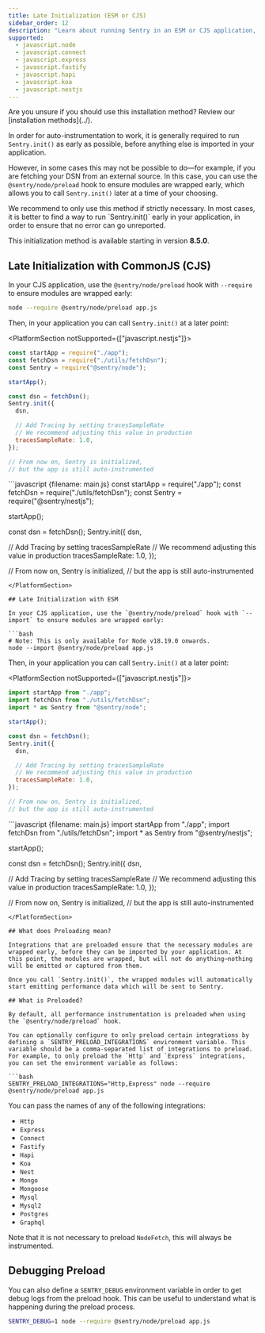 ```yaml
---
title: Late Initialization (ESM or CJS)
sidebar_order: 12
description: "Learn about running Sentry in an ESM or CJS application, in scenarios where you cannot run init early."
supported:
  - javascript.node
  - javascript.connect
  - javascript.express
  - javascript.fastify
  - javascript.hapi
  - javascript.koa
  - javascript.nestjs
---
```


<Alert>
  Are you unsure if you should use this installation method? Review our
  [installation methods](../).
</Alert>

In order for auto-instrumentation to work, it is generally required to run `Sentry.init()` as early as possible, before anything else is imported in your application.

However, in some cases this may not be possible to do—for example, if you are fetching your DSN from an external source. In this case, you can use the `@sentry/node/preload` hook to ensure modules are wrapped early, which allows you to call `Sentry.init()` later at a time of your choosing.

<Note>
  We recommend to only use this method if strictly necessary. In most cases, it
  is better to find a way to run `Sentry.init()` early in your application, in
  order to ensure that no error can go unreported.
</Note>

This initialization method is available starting in version **8.5.0**.

## Late Initialization with CommonJS (CJS)

In your CJS application, use the `@sentry/node/preload` hook with `--require` to ensure modules are wrapped early:

```bash
node --require @sentry/node/preload app.js
```

Then, in your application you can call `Sentry.init()` at a later point:

<PlatformSection notSupported={["javascript.nestjs"]}>
```javascript {filename: main.js}
const startApp = require("./app");
const fetchDsn = require("./utils/fetchDsn");
const Sentry = require("@sentry/node");

startApp();

const dsn = fetchDsn();
Sentry.init({
  dsn,

  // Add Tracing by setting tracesSampleRate
  // We recommend adjusting this value in production
  tracesSampleRate: 1.0,
});

// From now on, Sentry is initialized,
// but the app is still auto-instrumented
```
</PlatformSection>
<PlatformSection supported={["javascript.nestjs"]}>
```javascript {filename: main.js}
const startApp = require("./app");
const fetchDsn = require("./utils/fetchDsn");
const Sentry = require("@sentry/nestjs");

startApp();

const dsn = fetchDsn();
Sentry.init({
  dsn,

  // Add Tracing by setting tracesSampleRate
  // We recommend adjusting this value in production
  tracesSampleRate: 1.0,
});

  // From now on, Sentry is initialized,
  // but the app is still auto-instrumented
  ```
</PlatformSection>

## Late Initialization with ESM

In your CJS application, use the `@sentry/node/preload` hook with `--import` to ensure modules are wrapped early:

```bash
# Note: This is only available for Node v18.19.0 onwards.
node --import @sentry/node/preload app.js
```

Then, in your application you can call `Sentry.init()` at a later point:

<PlatformSection notSupported={["javascript.nestjs"]}>
```javascript {filename: main.js}
import startApp from "./app";
import fetchDsn from "./utils/fetchDsn";
import * as Sentry from "@sentry/node";

startApp();

const dsn = fetchDsn();
Sentry.init({
  dsn,

  // Add Tracing by setting tracesSampleRate
  // We recommend adjusting this value in production
  tracesSampleRate: 1.0,
});

// From now on, Sentry is initialized,
// but the app is still auto-instrumented
```
</PlatformSection>
<PlatformSection supported={["javascript.nestjs"]}>
```javascript {filename: main.js}
import startApp from "./app";
import fetchDsn from "./utils/fetchDsn";
import * as Sentry from "@sentry/nestjs";

startApp();

const dsn = fetchDsn();
Sentry.init({
  dsn,

  // Add Tracing by setting tracesSampleRate
  // We recommend adjusting this value in production
  tracesSampleRate: 1.0,
});

// From now on, Sentry is initialized,
// but the app is still auto-instrumented
```
</PlatformSection>

## What does Preloading mean?

Integrations that are preloaded ensure that the necessary modules are wrapped early, before they can be imported by your application. At this point, the modules are wrapped, but will not do anything—nothing will be emitted or captured from them.

Once you call `Sentry.init()`, the wrapped modules will automatically start emitting performance data which will be sent to Sentry.

## What is Preloaded?

By default, all performance instrumentation is preloaded when using the `@sentry/node/preload` hook.

You can optionally configure to only preload certain integrations by defining a `SENTRY_PRELOAD_INTEGRATIONS` environment variable. This variable should be a comma-separated list of integrations to preload. For example, to only preload the `Http` and `Express` integrations, you can set the environment variable as follows:

```bash
SENTRY_PRELOAD_INTEGRATIONS="Http,Express" node --require @sentry/node/preload app.js
```

You can pass the names of any of the following integrations:

- `Http`
- `Express`
- `Connect`
- `Fastify`
- `Hapi`
- `Koa`
- `Nest`
- `Mongo`
- `Mongoose`
- `Mysql`
- `Mysql2`
- `Postgres`
- `Graphql`

Note that it is not necessary to preload `NodeFetch`, this will always be instrumented.

## Debugging Preload

You can also define a `SENTRY_DEBUG` environment variable in order to get debug logs from the preload hook. This can be useful to understand what is happening during the preload process.

```bash
SENTRY_DEBUG=1 node --require @sentry/node/preload app.js
```
